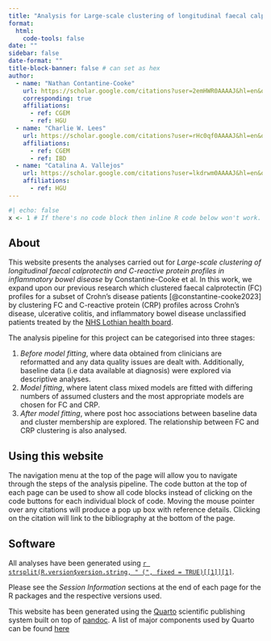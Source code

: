 ```yaml
---
title: "Analysis for Large-scale clustering of longitudinal faecal calprotectin and CRP profiles in inflammatory bowel disease: Findings from the Lothian IBD Registry"
format:
  html:
    code-tools: false
date: ""
sidebar: false
date-format: ""
title-block-banner: false # can set as hex 
author:
  - name: "Nathan Contantine-Cooke" 
    url: https://scholar.google.com/citations?user=2emHWR0AAAAJ&hl=en&oi=ao
    corresponding: true
    affiliations:
      - ref: CGEM
      - ref: HGU
  - name: "Charlie W. Lees"
    url: https://scholar.google.com/citations?user=rHc0qf0AAAAJ&hl=en&oi=ao
    affiliations:
      - ref: CGEM
      - ref: IBD
  - name: "Catalina A. Vallejos"
    url: https://scholar.google.com/citations?user=lkdrwm0AAAAJ&hl=en&oi=ao
    affiliations:
      - ref: HGU
---
```


```R
#| echo: false
x <- 1 # If there's no code block then inline R code below won't work. 
```

## About

This website presents the analyses carried out for
*Large-scale clustering of longitudinal faecal calprotectin and C-reactive protein profiles in inflammatory bowel disease*
by Constantine-Cooke et al. In this work, we expand upon our previous research
which clustered faecal calprotectin (FC) profiles for a subset of Crohn's
disease patients [@constantine-cooke2023] by clustering FC and C-reactive
protein (CRP) profiles across Crohn's disease, ulcerative colitis, and
inflammatory bowel disease unclassified patients treated by the
[NHS Lothian health board](https://www.nhslothian.scot/). 

The analysis pipeline for this project can be categorised into three stages:

1. _Before model fitting_, where data obtained from clinicians are
   reformatted and any data quality issues are dealt with. Additionally, 
   baseline data (i.e data available at diagnosis) were explored via descriptive
   analyses.
2. _Model fitting_, where latent class mixed models are fitted with differing
   numbers of assumed clusters and the most appropriate models are chosen for
   FC and CRP. 
3. _After model fitting_, where post hoc associations between baseline data and
   cluster membership are explored. The relationship between FC and CRP
   clustering is also analysed. 
   
## Using this website

The navigation menu at the top of the page will allow you to navigate through
the steps of the analysis pipeline.  The code button at the top of each page can
be used to show all code blocks instead of clicking on the code buttons for each
individual block of code. Moving the mouse pointer over any citations will
produce a pop up box with reference details. Clicking on the citation will link
to the bibliography at the bottom of the page. 

## Software

All analyses have been generated using
[`r strsplit(R.version$version.string, " (", fixed = TRUE)[[1]][1]`](https://www.r-project.org).

Please see the *Session Information* sections at the end of each page for the
R packages and the respective versions used. 

This website has been generated using the [Quarto](https://quarto.org)
scientific publishing system built on top of [pandoc](https://pandoc.org). A
list of major components used by Quarto can be found
[here](https://quarto.org/license.html)
